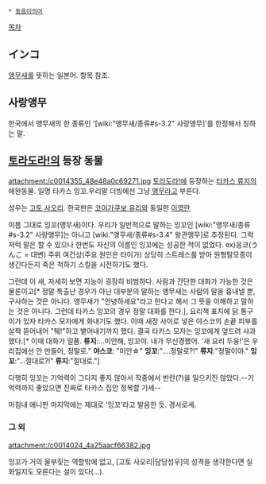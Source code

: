  * [[동음이의어]]
[[목차]]

== インコ ==
[[앵무새]]를 뜻하는 일본어. 항목 참조.

== 사랑앵무 ==
한국에서 앵무새의 한 종류인 '[wiki:"앵무새/종류#s-3.2" 사랑앵무]'를 한정해서 칭하는 말.

== [[토라도라!]]의 등장 동물 ==
attachment:/c0014355_48e48a0c69271.jpg
[[토라도라!]]에 등장하는 [[타카스 류지]]의 애완동물. 일명 타카스 잉꼬.우리말 더빙에선 그냥 [[앵무]]라고 부른다.

성우는 [[고토 사오리]]. 한국판은 [[코이가쿠보 유리]]와 동일한 [[이영란]]

이름 그대로 잉꼬(앵무새)이다. 우리가 일반적으로 말하는 잉꼬인 [wiki:"앵무새/종류#s-3.2" 사랑앵무]는 아니고 [wiki:"앵무새/종류#s-3.4" 왕관앵무]로 추정된다. 그럭저럭 말은 할 수 있으나 한번도 자신의 이름인 잉꼬에는 성공한 적이 없었다. ex)응코(うんこ = 대변) 주위 여건상(주요 원인은 타이가) 상당히 스트레스를 받아 원형탈모증이 생긴다든지 죽은 척하기 스킬을 시전하기도 했다.

그런데 이 새, 자세히 보면 지능이 굉장히 비범하다. 사람과 간단한 대화가 가능한 것은 물론이고[* 정말 특출난 경우가 아닌 대부분의 말하는 앵무새는 사람의 말을 흉내낼 뿐, 구사하는 것은 아니다. 앵무새가 "안녕하세요"라고 한다고 해서 그 뜻을 이해하고 말하는 것은 아니다. 그런데 타카스 잉꼬의 경우 정말 대화를 한다.], 요리책 표지에 닭 통구이가 있자 타카스 모자에게 화내기도 했다. 이때 새장 사이로 넣은 야스코의 손끝 피부를 살짝 뜯어내어 "퉤!"하고 뱉어내기까지 했다. 결국 타카스 모자는 잉꼬에게 엎드려 사과했다.[* 이때 대화가 일품. '''류지''':...미안해, 잉꼬야. 내가 무신경했어. '새 요리 두웅!'은 우리집에선 안 만들어, 정말로."  '''야스코''': "미안☆" '''잉꼬''':"....정말로?!" '''류지''':"정말이야." '''잉꼬''':"...절대로?!" '''류지''':"절대로."]

다행히 잉꼬는 기억력이 그다지 좋지 않아서 작중에서 반란(?)을 일으키진 않았다.--기억력까지 좋았으면 진짜로 타카스 집안 정복할 기세-- 

마침내 애니판 마지막에는 제대로 '잉꼬'라고 발음한 듯. 경사로세.

=== 그 외 ===
attachment:/c0014024_4a25aacf66382.jpg

잉꼬가 거의 울부짖는 역할밖에 없고, [고토 사오리|담당성우]의 성격을 생각한다면 실화일지도 모른다는 설이 있다(...).
